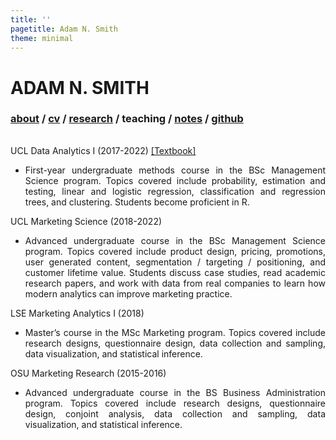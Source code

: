 ```yaml
---
title: ''
pagetitle: Adam N. Smith
theme: minimal
---
```


<div class="header">
<h1 class="item">ADAM N. SMITH</h1>
<h3 class="item">
[about](index.html) /
<a href=files/smith-cv.pdf target="_blank">cv</a> /
[research](research.html) /
<b> teaching</b> /
[notes](notes.html) /
<a href="https://github.com/adam-n-smith" target="_blank">github</a>
</h3>
</div>

<p class="" style="margin: 33px;"></p>

<div style="text-align:justify">

UCL Data Analytics I (2017-2022)
[[Textbook]](https://rgreminger.github.io/MSIN0010book/)

- First-year undergraduate methods course in the BSc Management Science program. Topics covered include probability, estimation and testing, linear and logistic regression, classification and regression trees, and clustering. Students become proficient in R.

UCL Marketing Science (2018-2022)

- Advanced undergraduate course in the BSc Management Science program. Topics covered include product design, pricing, promotions, user generated content, segmentation / targeting / positioning, and customer lifetime value. Students discuss case studies, read academic research papers, and work with data from real companies to learn how modern analytics can improve marketing practice.

LSE Marketing Analytics I (2018)

- Master's course in the MSc Marketing program. Topics covered include research designs, questionnaire design, data collection and sampling, data visualization, and statistical inference.

OSU Marketing Research (2015-2016)

- Advanced undergraduate course in the BS Business Administration program. Topics covered include research designs, questionnaire design, conjoint analysis, data collection and sampling, data visualization, and statistical inference.

</div>
